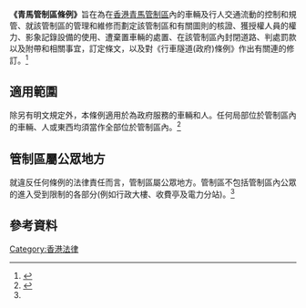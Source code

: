 {{Infobox legislation
|short_title         = 青馬管制區條例
|legislature         = [[香港立法局|香港立法局]]
|image             = Coat_of_arms_of_Hong_Kong_(1959–1997).svg
|imagesize           = 200px
|long_title          = 本條例旨在為在青馬管制區內的車輛及行人交通流動的控制和規管、就該管制區的管理和維修而劃定該管制區和有關圖則的核證、獲授權人員的權力、影象記錄設備的使用、遭棄置車輛的處置、在該管制區內封閉道路、判處罰款以及附帶和相關事宜，訂定條文，以及對《行車隧道(政府)條例》作出有關連的修訂。
|citation            = {{Cite Hong Kong ordinance|498}}
|enacted_by          = [[香港立法局|香港-{}-立法局]]
|date_commenced      = 1997年5月22日<ref>{{cite journal |title=1997年第269號法律公告 |journal=香港特別行政區政府憲報 |date=1997-05-16 |url=https://www.elegislation.gov.hk/hk/1997/ln269 |accessdate=2021-12-25}}</ref>
|introduced_by       = [[运输司|运输司]][[蕭炯柱|蕭炯柱]]
|bill_date           = 1996年10月18日<ref>{{cite web |title=青馬管制區條例 |author1=[[香港立法会|香港立法会]] |url=https://app.legco.gov.hk/Bills/chinese/billdetail.aspx?internalKey=01871+++++++++++++&gazette=18%2f10%2f1996 |website=香港立法会法案资料库 |accessdate=2021-12-25}}</ref>
|1st_reading         = 1996年10月30日
|2nd_reading         = 1997年1月8日
|3rd_reading         = 1997年1月8日
|status              = in force
}}
'''《青馬管制區條例》'''旨在為在[[香港|香港]][[青馬管制區|青馬管制區]]內的車輛及行人交通流動的控制和規管、就該管制區的管理和維修而劃定該管制區和有關圖則的核證、獲授權人員的權力、影象記錄設備的使用、遭棄置車輛的處置、在該管制區內封閉道路、判處罰款以及附帶和相關事宜，訂定條文，以及對《行車隧道(政府)條例》作出有關連的修訂。<ref>{{Cite web|url=https://www.elegislation.gov.hk/hk/cap498!zh-Hant-hk|title=《青馬管制區條例》|accessdate=2017年3月17日|author=|date=2007年12月2日|publisher=}}</ref>

== 適用範圍 ==
除另有明文規定外，本條例適用於為政府服務的車輛和人。任何局部位於管制區內的車輛、人或東西均須當作全部位於管制區內。<ref name="#1">{{Cite web|title=Hong Kong e-Legislation|url=https://www.elegislation.gov.hk/checkconfig/checkClientConfig.jsp?applicationId=RA001|access-date=2022-04-07|work=www.elegislation.gov.hk}}</ref>

== 管制區屬公眾地方 ==
就違反任何條例的法律責任而言，管制區屬公眾地方。管制區不包括管制區內公眾的進入受到限制的各部分(例如行政大樓、收費亭及電力分站)。<ref name="#1"/>

== 參考資料 ==
{{reflist}}
[[Category:香港法律|Category:香港法律]]